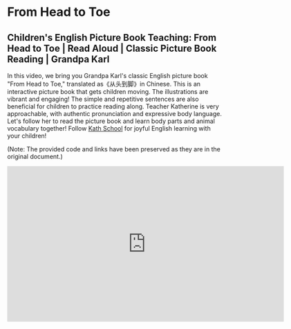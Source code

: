 # From Head to Toe

## Children's English Picture Book Teaching: From Head to Toe | Read Aloud | Classic Picture Book Reading | Grandpa Karl

In this video, we bring you Grandpa Karl's classic English picture book "From Head to Toe," translated as《从头到脚》in Chinese.
This is an interactive picture book that gets children moving. The illustrations are vibrant and engaging! The simple and repetitive sentences are also beneficial for children to practice reading along.
Teacher Katherine is very approachable, with authentic pronunciation and expressive body language. Let's follow her to read the picture book and learn body parts and animal vocabulary together!
Follow [Kath School](https://space.bilibili.com/20797715) for joyful English learning with your children!

(Note: The provided code and links have been preserved as they are in the original document.)

<iframe
  src="https://player.bilibili.com/player.html?bvid=BV1Sg4y147Lt&cid=1&page=1"
  scrolling="no"
  border="0"
  frameborder="no"
  framespacing="0"
  allowfullscreen="true"
  width="640"
  height="360"
></iframe>
